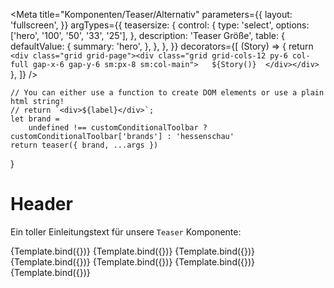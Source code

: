 
<Meta
    title="Komponenten/Teaser/Alternativ"
    parameters={{
        layout: 'fullscreen',
    }}
    argTypes={{
        teasersize: {
            control: {
                type: 'select',
                options: ['hero', '100', '50', '33', '25'],
            },
            description: 'Teaser Größe',
            table: {
                defaultValue: {
                    summary: 'hero',
                },
            },
        },
    }}
    decorators={[
        (Story) => {
            return `<div class="grid grid-page"><div class="grid grid-cols-12 py-6 col-full gap-x-6 gap-y-6 sm:px-8 sm:col-main">  
                ${Story()} 
                </div></div>`
        },
    ]}
/>

    // You can either use a function to create DOM elements or use a plain html string!
    // return `<div>${label}</div>`;
    let brand =
        undefined !== customConditionalToolbar ? customConditionalToolbar['brands'] : 'hessenschau'
    return teaser({ brand, ...args })
}

# Header

Ein toller Einleitungstext für unsere `Teaser` Komponente:

<Preview withToolbar>
    <Story name="Alternativ Hero" args={heroTeaser.logicItem.includeModel}>
        {Template.bind({})}
    </Story>
    <Story
        name="Alternativ Hero mit Kommentaren"
        args={heroTeaserWithComments.logicItem.includeModel}
    >
        {Template.bind({})}
    </Story>
    <Story name="Alternativ Hero mit Label" args={heroTeaserWithLabel.logicItem.includeModel}>
        {Template.bind({})}
    </Story>
    <Story name="Alternativ 100" args={teaser100.logicItem.includeModel}>
        {Template.bind({})}
    </Story>
    <Story name="Alternativ 50" args={teaser50.logicItem.includeModel}>
        {Template.bind({})}
    </Story>
    <Story name="Alternativ 33" args={teaser33.logicItem.includeModel}>
        {Template.bind({})}
    </Story>
    <Story name="Alternativ 25" args={teaser25.logicItem.includeModel}>
        {Template.bind({})}
    </Story>
</Preview>
